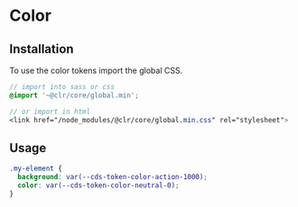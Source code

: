 
<Meta title="Foundation/Color/Getting Started" />

# Color

## Installation

To use the color tokens import the global CSS.

```scss
// import into sass or css
@import '~@clr/core/global.min';

// or import in html
<link href="/node_modules/@clr/core/global.min.css" rel="stylesheet">
```

## Usage

```css
.my-element {
  background: var(--cds-token-color-action-1000);
  color: var(--cds-token-color-neutral-0);
}
```

<Story id="foundation-design-tokens-stories--color" />
